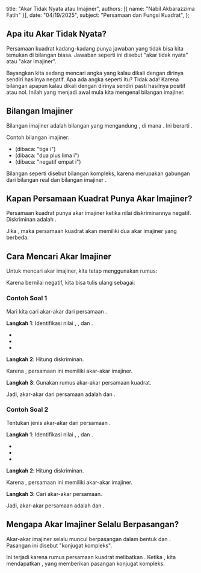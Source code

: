   title: "Akar Tidak Nyata atau Imajiner",
  authors: [{ name: "Nabil Akbarazzima Fatih" }],
  date: "04/19/2025",
  subject: "Persamaan dan Fungsi Kuadrat",
};

## Apa itu Akar Tidak Nyata?

Persamaan kuadrat <InlineMath math="ax^2 + bx + c = 0" /> kadang-kadang punya jawaban yang tidak bisa kita temukan di bilangan biasa. Jawaban seperti ini disebut "akar tidak nyata" atau "akar imajiner".

Bayangkan kita sedang mencari angka yang kalau dikali dengan dirinya sendiri hasilnya negatif. Apa ada angka seperti itu? Tidak ada! Karena bilangan apapun kalau dikali dengan dirinya sendiri pasti hasilnya positif atau nol. Inilah yang menjadi awal mula kita mengenal bilangan imajiner.

## Bilangan Imajiner

Bilangan imajiner adalah bilangan yang mengandung <InlineMath math="i" />, di mana <InlineMath math="i = \sqrt{-1}" />. Ini berarti <InlineMath math="i^2 = -1" />.

Contoh bilangan imajiner:

- <InlineMath math="3i" /> (dibaca: "tiga i")
- <InlineMath math="2 + 5i" /> (dibaca: "dua plus lima i")
- <InlineMath math="-4i" /> (dibaca: "negatif empat i")

Bilangan seperti <InlineMath math="2 + 5i" /> disebut bilangan kompleks, karena merupakan gabungan dari bilangan real <InlineMath math="2" /> dan bilangan imajiner <InlineMath math="5i" />.

## Kapan Persamaan Kuadrat Punya Akar Imajiner?

Persamaan kuadrat punya akar imajiner ketika nilai diskriminannya negatif. Diskriminan adalah <InlineMath math="D = b^2 - 4ac" />.

Jika <InlineMath math="D < 0" />, maka persamaan kuadrat akan memiliki dua akar imajiner yang berbeda.

## Cara Mencari Akar Imajiner

Untuk mencari akar imajiner, kita tetap menggunakan rumus:

<BlockMath math="x = \frac{-b \pm \sqrt{b^2 - 4ac}}{2a}" />

Karena <InlineMath math="b^2 - 4ac" /> bernilai negatif, kita bisa tulis ulang sebagai:

<div className="flex flex-col gap-4">
  <BlockMath math="x = \frac{-b \pm \sqrt{-(4ac - b^2)}}{2a}" />
  <BlockMath math="x = \frac{-b \pm i\sqrt{4ac - b^2}}{2a}" />
</div>

### Contoh Soal 1

Mari kita cari akar-akar dari persamaan <InlineMath math="x^2 + 4x + 5 = 0" />.

**Langkah 1**: Identifikasi nilai <InlineMath math="a" />, <InlineMath math="b" />, dan <InlineMath math="c" />.

- <InlineMath math="a = 1" />
- <InlineMath math="b = 4" />
- <InlineMath math="c = 5" />

**Langkah 2**: Hitung diskriminan.

<BlockMath math="D = b^2 - 4ac = 4^2 - 4 \cdot 1 \cdot 5 = 16 - 20 = -4" />

Karena <InlineMath math="D = -4 < 0" />, persamaan ini memiliki akar-akar imajiner.

**Langkah 3**: Gunakan rumus akar-akar persamaan kuadrat.

<div className="flex flex-col gap-4">
  <BlockMath math="x = \frac{-b \pm \sqrt{D}}{2a} = \frac{-4 \pm \sqrt{-4}}{2 \cdot 1}" />
  <BlockMath math="x = \frac{-4 \pm 2i}{2} = -2 \pm i" />
</div>

Jadi, akar-akar dari persamaan <InlineMath math="x^2 + 4x + 5 = 0" /> adalah <InlineMath math="x_1 = -2 + i" /> dan <InlineMath math="x_2 = -2 - i" />.

### Contoh Soal 2

Tentukan jenis akar-akar dari persamaan <InlineMath math="2x^2 + x + 3 = 0" />.

**Langkah 1**: Identifikasi nilai <InlineMath math="a" />, <InlineMath math="b" />, dan <InlineMath math="c" />.

- <InlineMath math="a = 2" />
- <InlineMath math="b = 1" />
- <InlineMath math="c = 3" />

**Langkah 2**: Hitung diskriminan.

<BlockMath math="D = b^2 - 4ac = 1^2 - 4 \cdot 2 \cdot 3 = 1 - 24 = -23" />

Karena <InlineMath math="D = -23 < 0" />, persamaan ini memiliki akar-akar imajiner.

**Langkah 3**: Cari akar-akar persamaan.

<div className="flex flex-col gap-4">
  <BlockMath math="x = \frac{-b \pm \sqrt{D}}{2a} = \frac{-1 \pm \sqrt{-23}}{2 \cdot 2}" />
  <BlockMath math="x = \frac{-1 \pm i\sqrt{23}}{4}" />
</div>

Jadi, akar-akar persamaan adalah <InlineMath math="x_1 = \frac{-1 + i\sqrt{23}}{4}" /> dan <InlineMath math="x_2 = \frac{-1 - i\sqrt{23}}{4}" />.

## Mengapa Akar Imajiner Selalu Berpasangan?

Akar-akar imajiner selalu muncul berpasangan dalam bentuk <InlineMath math="a + bi" /> dan <InlineMath math="a - bi" />. Pasangan ini disebut "konjugat kompleks".

Ini terjadi karena rumus persamaan kuadrat melibatkan <InlineMath math="\pm\sqrt{D}" />. Ketika <InlineMath math="D < 0" />, kita mendapatkan <InlineMath math="\pm i\sqrt{|D|}" />, yang memberikan pasangan konjugat kompleks.
